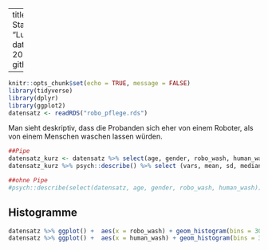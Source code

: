 
---
title: "Deskriptive Statistik"
author: "Lukas Steinke"
date: "29 11 2019"
output: github_document


---

```r
knitr::opts_chunk$set(echo = TRUE, message = FALSE)
library(tidyverse)
library(dplyr)
library(ggplot2)
datensatz <- readRDS("robo_pflege.rds")

```
Man sieht deskriptiv, dass die Probanden sich eher von einem Roboter, als von einem Menschen waschen lassen würden.

```r
##Pipe
datensatz_kurz <- datensatz %>% select(age, gender, robo_wash, human_wash)
datensatz_kurz %>% psych::describe() %>% select (vars, mean, sd, median, min, max)

##ohne Pipe
#psych::describe(select(datensatz, age, gender, robo_wash, human_wash))
```

## Histogramme
```r
datensatz %>% ggplot() +  aes(x = robo_wash) + geom_histogram(bins = 30, fill="red")
datensatz %>% ggplot() +  aes(x = human_wash) + geom_histogram(bins = 30, fill="blue")
```
